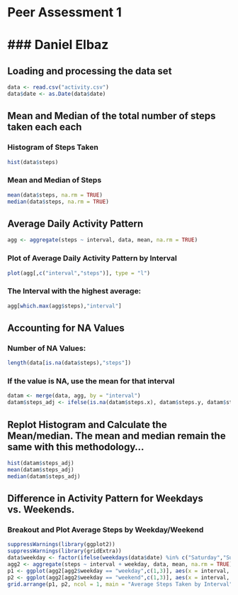 # Peer Assessment 1
### Daniel Elbaz
========================================================

## Loading and processing the data set

```r
data <- read.csv("activity.csv")
data$date <- as.Date(data$date)
```

## Mean and Median of the total number of steps taken each each
### Histogram of Steps Taken
```r
hist(data$steps)
```

### Mean and Median of Steps
```r
mean(data$steps, na.rm = TRUE)
median(data$steps, na.rm = TRUE)
```


## Average Daily Activity Pattern
```r
agg <- aggregate(steps ~ interval, data, mean, na.rm = TRUE)
```
### Plot of Average Daily Activity Pattern by Interval
```r
plot(agg[,c("interval","steps")], type = "l")
```

### The Interval with the highest average:
```r
agg[which.max(agg$steps),"interval"]
```


## Accounting for NA Values

### Number of NA Values:
```r
length(data[is.na(data$steps),"steps"])
```

### If the value is NA, use the mean for that interval
```r
datam <- merge(data, agg, by = "interval")
datam$steps_adj <- ifelse(is.na(datam$steps.x), datam$steps.y, datam$steps.x)
```

## Replot Histogram and Calculate the Mean/median. The mean and median remain the same with this methodology...
```r
hist(datam$steps_adj)
mean(datam$steps_adj)
median(datam$steps_adj)
```


## Difference in Activity Pattern for Weekdays vs. Weekends.
### Breakout and Plot Average Steps by Weekday/Weekend
```r
suppressWarnings(library(ggplot2))
suppressWarnings(library(gridExtra))
data$weekday <- factor(ifelse(weekdays(data$date) %in% c("Saturday","Sunday"),"weekend", "weekday"))
agg2 <- aggregate(steps ~ interval + weekday, data, mean, na.rm = TRUE)
p1 <- ggplot(agg2[agg2$weekday == "weekday",c(1,3)], aes(x = interval, y = steps)) + geom_line() + ggtitle("Weekday")
p2 <- ggplot(agg2[agg2$weekday == "weekend",c(1,3)], aes(x = interval, y = steps)) + geom_line() + ggtitle("Weekend")
grid.arrange(p1, p2, ncol = 1, main = "Average Steps Taken by Interval")
```